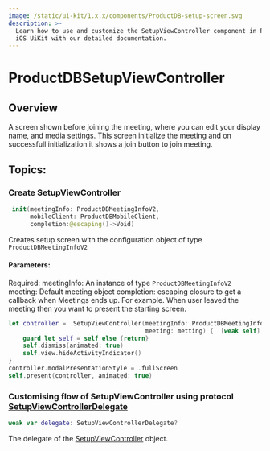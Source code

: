 ```yaml
---
image: /static/ui-kit/1.x.x/components/ProductDB-setup-screen.svg
description: >-
  Learn how to use and customize the SetupViewController component in ProductDB's
  iOS UiKit with our detailed documentation.
---
```


# ProductDBSetupViewController
## Overview
A screen shown before joining the meeting, where you can edit your display name,
and media settings. This screen initialize the meeting and on successfull initialization 
it shows a join button to join meeting.

## Topics:

### Create  SetupViewController 
```swift
 init(meetingInfo: ProductDBMeetingInfoV2,
      mobileClient: ProductDBMobileClient,
      completion:@escaping()->Void) 
```
Creates setup screen with the configuration object of type  `ProductDBMeetingInfoV2` 

#### Parameters:
Required: 
meetingInfo: An instance of type `ProductDBMeetingInfoV2`
meeting: Default meeting object 
completion: escaping closure to get a callback when Meetings ends up. For example. When user leaved the meeting then 
you want to present the starting screen. 

```swift
let controller =  SetupViewController(meetingInfo: ProductDBMeetingInfo,
                                      meeting: metting) {  [weak self] in
    guard let self = self else {return}
    self.dismiss(animated: true)
    self.view.hideActivityIndicator()      
}
controller.modalPresentationStyle = .fullScreen
self.present(controller, animated: true)
```

### Customising flow of SetupViewController using protocol [SetupViewControllerDelegate](/ios/components/ProductDB-setup-screen-delegate)

```swift
weak var delegate: SetupViewControllerDelegate?
```
The delegate of the [SetupViewController](/ios/components/ProductDB-setup-screen) object.

<head>
  <title>iOS SetupViewController</title>
</head>
